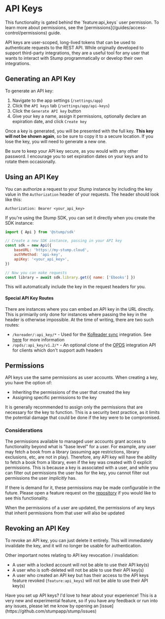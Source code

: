 
# API Keys

<Callout emoji="🔐">
	This functionality is gated behind the `feature:api_keys` user permission. To learn more about
	permissions, see the [permissions](/guides/access-control/permissions) guide.
</Callout>

API keys are user-scoped, long-lived tokens that can be used to authenticate requests to the REST API. While originally developed to support third-party integrations, they are a useful tool for any user that wants to interact with Stump programmatically or develop their own integrations.

## Generating an API Key

To generate an API key:

1. Navigate to the app settings (`/settings/app`)
2. Click the `API keys` tab (`/settings/app/api-keys`)
3. Click the `Generate API key` button
4. Give your key a name, assign it permissions, optionally declare an expiration date, and click `Create key`

Once a key is generated, you will be presented with the full key. **This key will not be shown again**, so be sure to copy it to a secure location. If you lose the key, you will need to generate a new one.

<Callout type="error" emoji="🚨">
	Be sure to keep your API key secure, as you would with any other password. I encourage you to set
	expiration dates on your keys and to rotate them occasionally.
</Callout>

## Using an API Key

You can authorize a request to your Stump instance by including the key value in the `Authorization` header of your requests. The header should look like this:

```
Authorization: Bearer <your_api_key>
```

If you're using the Stump SDK, you can set it directly when you create the SDK instance:

```js filename="example.ts" copy
import { Api } from '@stump/sdk'

// Create a new SDK instance, passing in your API key
const sdk = new Api({
	baseURL: 'https://my-stump.cloud',
	authMethod: 'api-key',
	apiKey: '<your_api_key>',
})

// Now you can make requests
const library = await sdk.library.get({ name: ['Ebooks'] })
```

This will automatically include the key in the request headers for you.

#### Special API Key Routes

There are instances where you can embed an API key in the URL directly. This is primiarily only done for instances where passing the key in the header is otherwise impossible. At the time of writing, there are two such routes:

- `/koreader/:api_key/*` - Used for the [KoReader sync](https://koreader.rocks) integration. See [here](/guides/integrations/koreader) for more information
- `/opds/:api_key/v1.2/*` - An optional clone of the [OPDS](/guides/opds) integration API for clients which don't support auth headers

## Permissions

API keys use the same permissions as user accounts. When creating a key, you have the option of:

- Inheriting the permissions of the user that created the key
- Assigning specific permissions to the key

It is generally recommended to assign only the permissions that are necessary for the key to function. This is a security best practice, as it limits the potential damage that could be done if the key were to be compromised.

### Considerations

The permissions available to managed user accounts grant access to functionality beyond what is "base level" for a user. For example, any user may fetch a book from a library (assuming age restrictions, library exclusions, etc, are not in play). Therefore, any API key will have the ability to fetch a book from a library, even if the key was created with 0 explicit permissions. This is because a key is associated with a user, and while you can filter out permissions the user has for the key, you cannot filter out permissions the user _implicitly_ has.

If there is demand for it, these permissions may be made configurable in the future. Please open a feature request on the [repository](https://github.com/stumpapp/stump/issues) if you would like to see this functionality.

<Callout emoji="ℹ️" type="info">
	When the permissions of a user are updated, the permissions of any keys that inherit permissions
	from that user will also be updated
</Callout>

## Revoking an API Key

To revoke an API key, you can just delete it entirely. This will immediately invalidate the key, and it will no longer be usable for authentication.

Other important notes relating to API key revocation / invalidation:

- A user with a locked account will not be able to use their API key(s)
- A user who is soft-deleted will not be able to use their API key(s)
- A user who created an API key but has their access to the API keys feature revoked (`feature:api_keys`) will not be able to use their API key(s)

<Callout emoji="🚀">
	Have you set up API keys? I'd love to hear about your experience! This is a very new and
	experimental feature, so if you have any feedback or run into any issues, please let me know by
	opening an [issue](https://github.com/stumpapp/stump/issues)
</Callout>

